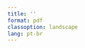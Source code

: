 ```yaml
---
title: ''
format: pdf
classoption: landscape
lang: pt-br
---
```


\pagenumbering{gobble}

\begin{center}

  \Huge{\textbf{Certificado de participação}}
  
  \vfill
  
  \Huge{Certifico que \textbf{NOMEALUNO}
  participou do curso} \Huge{\textit{NOMEEVENTO}}.
  
  \vfill
  
  \Huge{\textit{DATAEVENTO}}
  
  \Huge{\textit{LOCALEVENTO}}
  
  \vfill
  
  \huge{\textbf{Professor:} Bruno Braga Montezano}
  
  \vfill
  
  \begin{center}
  
  \includegraphics[height=3cm]{../../assets/r_logo.png}
  \includegraphics[height=4cm,angle=270]{../../assets/logo_alliance_branco.pdf}
  \includegraphics[height=3cm]{../../slides/assets/logo_ufrgs.png}
  
  \end{center}
  
\end{center}